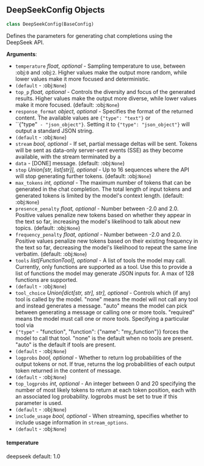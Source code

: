 <a id="camel.configs.deepseek_config"></a>

<a id="camel.configs.deepseek_config.DeepSeekConfig"></a>

## DeepSeekConfig Objects

```python
class DeepSeekConfig(BaseConfig)
```

Defines the parameters for generating chat completions using the
DeepSeek API.

**Arguments**:

- `temperature` _float, optional_ - Sampling temperature to use, between
  :obj:`0` and :obj:`2`. Higher values make the output more random,
  while lower values make it more focused and deterministic.
- `(default` - :obj:`None`)
- `top_p` _float, optional_ - Controls the diversity and focus of the
  generated results. Higher values make the output more diverse,
  while lower values make it more focused. (default: :obj:`None`)
- `response_format` _object, optional_ - Specifies the format of the
  returned content. The available values are `{"type": "text"}` or
- ``{"type"` - "json_object"}`. Setting it to `{"type": "json_object"}`
  will output a standard JSON string.
- `(default` - :obj:`None`)
- `stream` _bool, optional_ - If set, partial message deltas will be sent.
  Tokens will be sent as data-only server-sent events (SSE) as
  they become available, with the stream terminated by a
- `data` - [DONE] message. (default: :obj:`None`)
- `stop` _Union[str, list[str]], optional_ - Up to 16 sequences where
  the API will stop generating further tokens. (default: :obj:`None`)
- `max_tokens` _int, optional_ - The maximum number of tokens that can
  be generated in the chat completion. The total length of input
  tokens and generated tokens is limited by the model's context
  length. (default: :obj:`None`)
- `presence_penalty` _float, optional_ - Number between -2.0 and 2.0.
  Positive values penalize new tokens based on whether they
  appear in the text so far, increasing the model's likelihood
  to talk about new topics. (default: :obj:`None`)
- `frequency_penalty` _float, optional_ - Number between -2.0 and 2.0.
  Positive values penalize new tokens based on their existing
  frequency in the text so far, decreasing the model's likelihood
  to repeat the same line verbatim. (default: :obj:`None`)
- `tools` _list[FunctionTool], optional_ - A list of tools the model may
  call. Currently, only functions are supported as a tool. Use
  this to provide a list of functions the model may generate JSON
  inputs for. A max of 128 functions are supported.
- `(default` - :obj:`None`)
- `tool_choice` _Union[dict[str, str], str], optional_ - Controls which
  (if any) tool is called by the model. "none" means the model
  will not call any tool and instead generates a message. "auto"
  means the model can pick between generating a message or calling
  one or more tools. "required" means the model must call one or
  more tools. Specifying a particular tool via
- `{"type"` - "function", "function": {"name": "my_function"}} forces
  the model to call that tool. "none" is the default when no tools
  are present. "auto" is the default if tools are present.
- `(default` - :obj:`None`)
- `logprobs` _bool, optional_ - Whether to return log probabilities of
  the output tokens or not. If true, returns the log probabilities
  of each output token returned in the content of message.
- `(default` - :obj:`None`)
- `top_logprobs` _int, optional_ - An integer between 0 and 20 specifying
  the number of most likely tokens to return at each token
  position, each with an associated log probability. logprobs
  must be set to true if this parameter is used.
- `(default` - :obj:`None`)
- `include_usage` _bool, optional_ - When streaming, specifies whether to
  include usage information in `stream_options`.
- `(default` - :obj:`None`)

<a id="camel.configs.deepseek_config.DeepSeekConfig.temperature"></a>

#### temperature

deepseek default: 1.0

